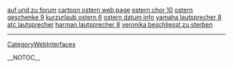 <a href= http://zu.oldbigtits.cn/auf-und-zu.html >auf und zu forum</a>   <a href= http://ostern.oldbigtits.cn/cartoon-ostern.html >cartoon ostern web page</a>   <a href= http://ostern.oldbigtits.cn/ostern-chor.html >ostern chor 10</a>   <a href= http://ostern.oldbigtits.cn/ostern-geschenke.html >ostern geschenke 9</a>   <a href= http://ostern.oldbigtits.cn/kurzurlaub-ostern.html >kurzurlaub ostern 6</a>   <a href= http://ostern.oldbigtits.cn/ostern-datum.html >ostern datum info</a>   <a href= http://lautsprecher.oldbigtits.cn/yamaha-lautsprecher.html >yamaha lautsprecher 8</a>   <a href= http://lautsprecher.oldbigtits.cn/atc-lautsprecher.html >atc lautsprecher</a>   <a href= http://lautsprecher.oldbigtits.cn/harman-lautsprecher.html >harman lautsprecher 8</a>   <a href= http://zu.oldbigtits.cn/veronika-beschliesst-zu-sterben.html >veronika beschliesst zu sterben</a>
----
[[CategoryWebInterfaces]]

__NOTOC__